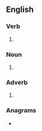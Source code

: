 {{also|pit-a-pat}}
==English==

===Verb===
{{en-verb|pitapatt}}

# {{alternative spelling of|pit-a-pat|lang=en}}

===Noun===
{{en-noun}}

# {{alternative spelling of|pit-a-pat|lang=en}}

===Adverb===
{{en-adv|-}}

# {{alternative spelling of|pit-a-pat|lang=en}}

===Anagrams===
* {{anagrams|en|a=aaipptt|apitpat}}